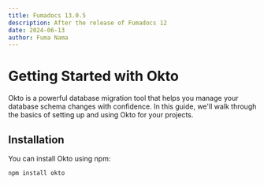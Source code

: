 ```yaml
---
title: Fumadocs 13.0.5
description: After the release of Fumadocs 12
date: 2024-06-13
author: Fuma Nama
---
```


# Getting Started with Okto

Okto is a powerful database migration tool that helps you manage your database schema changes with confidence. In this guide, we'll walk through the basics of setting up and using Okto for your projects.

## Installation

You can install Okto using npm:

```bash
npm install okto
```
